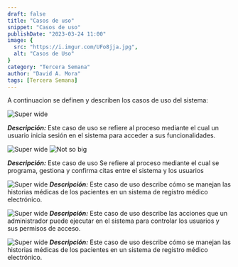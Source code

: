 ```yaml
---
draft: false
title: "Casos de uso"
snippet: "Casos de uso"
publishDate: "2023-03-24 11:00"
image: {
  src: "https://i.imgur.com/UFo8jja.jpg",
  alt: "Casos de Uso"
}
category: "Tercera Semana"
author: "David A. Mora"
tags: [Tercera Semana]
---
```





A continuacion se definen y describen los casos de uso del sistema:

![Super wide](https://i.imgur.com/eo9wjsS.png)

**_Descripción:_** Este caso de uso se refiere al proceso mediante el cual un usuario inicia sesión en el sistema para acceder a sus funcionalidades.

![Super wide](https://i.imgur.com/FNV8FEx.png)
![Not so big](https://i.imgur.com/5W7Xf2r.png)

**_Descripción:_** Este caso de uso Se refiere al proceso mediante el cual se programa, gestiona y confirma citas entre el sistema y los usuarios

![Super wide](https://i.imgur.com/lV0cWin.png)
**_Descripción:_** Este caso de uso describe cómo se manejan las historias médicas de los pacientes en un sistema de registro médico electrónico.

![Super wide](https://i.imgur.com/hO38nj1.png)
**_Descripción:_** Este caso de uso describe las acciones que un administrador puede ejecutar en el sistema para controlar los usuarios y sus permisos de acceso.

![Super wide](https://i.imgur.com/dGvf79k.png)
**_Descripción:_** Este caso de uso describe cómo se manejan las historias médicas de los pacientes en un sistema de registro médico electrónico.